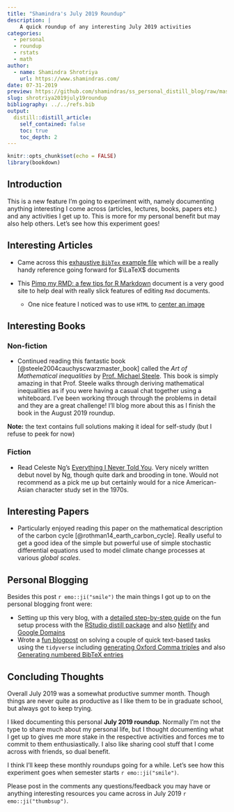 ```yaml
---
title: "Shamindra's July 2019 Roundup"
description: |
    A quick roundup of any interesting July 2019 activities
categories:
  - personal
  - roundup
  - rstats
  - math
author:
  - name: Shamindra Shrotriya
    url: https://www.shamindras.com/
date: 07-31-2019
preview: https://github.com/shamindras/ss_personal_distill_blog/raw/master/_posts/2019-07-30-shrotriya2019july19roundup/images/preview-july-2019-02.png
slug: shrotriya2019july19roundup
bibliography: ../../refs.bib
output:
  distill::distill_article:
    self_contained: false
    toc: true
    toc_depth: 2
---
```


```r
knitr::opts_chunk$set(echo = FALSE)
library(bookdown)
```

## Introduction

This is a new feature I'm going to experiment with, namely documenting anything
interesting I come across (articles, lectures, books, papers
                                              etc.) and any activities I get up to. This is more for my personal
benefit but may also help others. Let's see how this experiment goes!

## Interesting Articles

- Came across this [exhaustive `BibTex` example file](http://mirrors.concertpass.com/tex-archive/biblio/bibtex/base/xampl.bib){target="_blank"}
which will be a really handy reference going forward for $\LaTeX$ documents

- This [Pimp my RMD: a few tips for R Markdown](https://holtzy.github.io/Pimp-my-rmd/#highlight_a_piece_of_text){target="_blank"} document is a very good site to help deal with really slick
features of editing `Rmd` documents.
    - One nice feature I noticed was to use `HTML` to [center an image](https://holtzy.github.io/Pimp-my-rmd/#center_an_image){target="_blank"}

## Interesting Books

### Non-fiction

- Continued reading this fantastic book [@steele2004cauchyscwarzmaster_book] called the *Art of Mathematical inequalities* by [Prof. Michael Steele](http://www-stat.wharton.upenn.edu/~steele/){target="_blank"}. This book is simply
amazing in that Prof. Steele walks through deriving mathematical inequalities
as if you were having a casual chat together using a whiteboard. I've been
working through through the problems in detail and they are a great challenge!
I'll blog more about this as I finish the book in the August 2019 roundup.

<aside> __Note:__ the text contains full solutions making it ideal for
self-study (but I refuse to peek for now) </aside>

### Fiction

- Read Celeste Ng's [Everything I Never Told You](https://www.celesteng.com/everything-i-never-told-you){target="_blank"}. Very nicely
written debut novel by Ng, though quite dark and brooding in tone. Would not
recommend as a pick me up but certainly would for a nice American-Asian
character study set in the 1970s.

## Interesting Papers

- Particularly enjoyed reading this paper on the mathematical description of the carbon cycle
[@rothman14_earth_carbon_cycle]. Really useful to get a good idea of the simple
but powerful use of simple stochastic differential equations used to model
climate change processes at various *global scales*.

## Personal Blogging

Besides this post `r emo::ji("smile")` the main things I got up to on the
personal blogging front were:

- Setting up this very blog, with a [detailed step-by-step guide](https://www.shamindras.com/posts/2019-07-11-setting-up-a-distill-blog-with-netlify/){target="_blank"} on the fun setup process with the [RStudio distill package](https://rstudio.github.io/distill/blog.html){target="_blank"} and
also [Netlify](https://netlify.com){target="_blank"} and [Google
Domains](https://domains.google){target="_blank"}
- Wrote a [fun blogpost](https://www.shamindras.com/posts/2019-07-15-shrotriya2019tidyfunpt1/){target="_blank"} on solving a couple of quick text-based tasks
using the `tidyverse` including [generating Oxford Comma
triples](https://www.shamindras.com/posts/2019-07-15-shrotriya2019tidyfunpt1/#task-1-generating-oxford-comma-triples){target="_blank"}
and also [Generating numbered BibTeX
entries](https://www.shamindras.com/posts/2019-07-15-shrotriya2019tidyfunpt1/#task-2-generating-numbered-bibtex-entries){target="_blank"}

## Concluding Thoughts

Overall July 2019 was a somewhat productive summer month. Though things are
never quite as productive as I like them to be in graduate school, but always
got to keep trying.

I liked documenting this personal __July 2019 roundup__. Normally I'm not the
type to share much about my personal life, but I thought documenting what I get
up to gives me more stake in the respective activities and forces me to commit
to them enthusiastically. I also like sharing cool stuff that I come across
with friends, so dual benefit.

I think I'll keep these monthly roundups going for a while. Let's see how this
experiment goes when semester starts `r emo::ji("smile")`.

Please post in the comments any questions/feedback you may have or anything
interesting resources you came across in July 2019 `r emo::ji("thumbsup")`.
